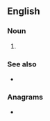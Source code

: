 ==English==

===Noun===
{{head|en|noun form}}

# {{plural of|en|wigging}}

===See also===
* {{l|en|wiggins}}

===Anagrams===
* {{anagrams|en|a=gggiinsw|swigging}}